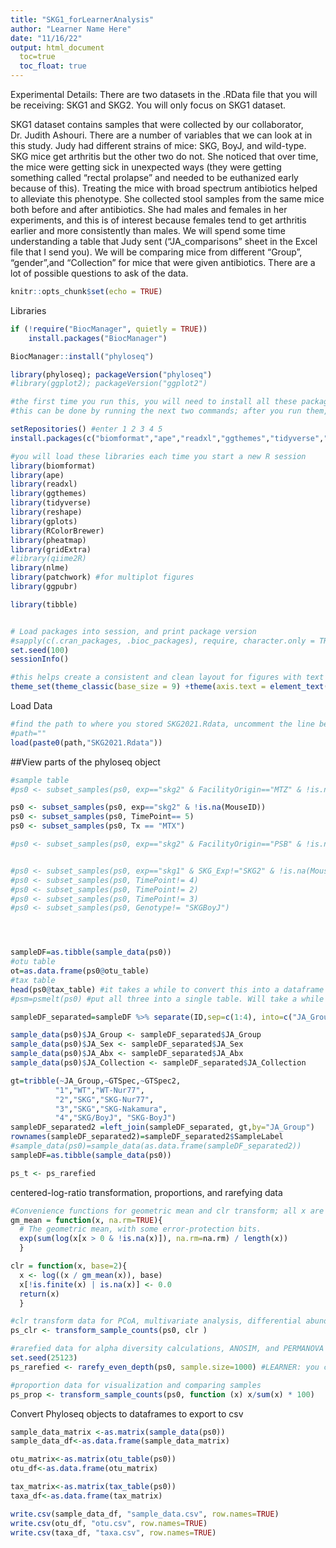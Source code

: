 ```yaml
---
title: "SKG1_forLearnerAnalysis"
author: "Learner Name Here"
date: "11/16/22"
output: html_document
  toc=true
  toc_float: true
---
```


Experimental Details:
There are two datasets in the .RData file that you will be receiving: SKG1 and SKG2. You will only focus on SKG1 dataset.

SKG1 dataset contains samples that were collected by our collaborator, Dr. Judith Ashouri. There are a number of variables that we can look at in this study. Judy had different strains of mice: SKG, BoyJ, and wild-type. SKG mice get arthritis but the other two do not. She noticed that over time, the mice were getting sick in unexpected ways (they were getting something called "rectal prolapse" and needed to be euthanized early because of this). Treating the mice with broad spectrum antibiotics helped to alleviate this phenotype. She collected stool samples from the same mice both before and after antibiotics. She had males and females in her experiments, and this is of interest because females tend to get arthritis earlier and more consistently than males. We will spend some time understanding a table that Judy sent ("JA_comparisons" sheet in the Excel file that I send you). We will be comparing mice from different "Group", "gender",and "Collection" for mice that were given antibiotics. There are a lot of possible questions to ask of the data. 


```r
knitr::opts_chunk$set(echo = TRUE)
```

Libraries
```r
if (!require("BiocManager", quietly = TRUE))
    install.packages("BiocManager")

BiocManager::install("phyloseq")

library(phyloseq); packageVersion("phyloseq")
#library(ggplot2); packageVersion("ggplot2")

#the first time you run this, you will need to install all these packages.
#this can be done by running the next two commands; after you run them, you will need to comment them out

setRepositories() #enter 1 2 3 4 5
install.packages(c("biomformat","ape","readxl","ggthemes","tidyverse","reshape","gplots","RColorBrewer","pheatmap","gridExtra","qiime2R","nlme","patchwork"))

#you will load these libraries each time you start a new R session
library(biomformat)
library(ape)
library(readxl)
library(ggthemes)
library(tidyverse)
library(reshape)
library(gplots)
library(RColorBrewer)
library(pheatmap)
library(gridExtra)
#library(qiime2R)
library(nlme)
library(patchwork) #for multiplot figures
library(ggpubr)

library(tibble)


# Load packages into session, and print package version
#sapply(c(.cran_packages, .bioc_packages), require, character.only = TRUE)
set.seed(100)
sessionInfo()

#this helps create a consistent and clean layout for figures with text sizes that are suitable for publication
theme_set(theme_classic(base_size = 9) +theme(axis.text = element_text(colour = "black"), legend.position="top", strip.background = element_blank()))
```

Load Data
```r
#find the path to where you stored SKG2021.Rdata, uncomment the line below and execute. Errors here will be because R cannot find where SKG2021.Rdata is located on your filesystem
#path=""
load(paste0(path,"SKG2021.Rdata"))
```


##View parts of the phyloseq object
```r

#sample table
#ps0 <- subset_samples(ps0, exp=="skg2" & FacilityOrigin=="MTZ" & !is.na(MouseID))

ps0 <- subset_samples(ps0, exp=="skg2" & !is.na(MouseID))
ps0 <- subset_samples(ps0, TimePoint== 5)
ps0 <- subset_samples(ps0, Tx == "MTX")

#ps0 <- subset_samples(ps0, exp=="skg2" & FacilityOrigin=="PSB" & !is.na(MouseID))


#ps0 <- subset_samples(ps0, exp=="skg1" & SKG_Exp!="SKG2" & !is.na(MouseID))
#ps0 <- subset_samples(ps0, TimePoint!= 4)
#ps0 <- subset_samples(ps0, TimePoint!= 2)
#ps0 <- subset_samples(ps0, TimePoint!= 3)
#ps0 <- subset_samples(ps0, Genotype!= "SKGBoyJ")




sampleDF=as.tibble(sample_data(ps0))
#otu table
ot=as.data.frame(ps0@otu_table)
#tax table
head(ps0@tax_table) #it takes a while to convert this into a dataframe / tibble, so I don't do it here
#psm=psmelt(ps0) #put all three into a single table. Will take a while (3 minutes on my computer) and use a lot of computational resources. But will allow you to look at everything in 1 place.

sampleDF_separated=sampleDF %>% separate(ID,sep=c(1:4), into=c("JA_Group","JA_Sex","JA_Abx","JA_Collection"))

sample_data(ps0)$JA_Group <- sampleDF_separated$JA_Group
sample_data(ps0)$JA_Sex <- sampleDF_separated$JA_Sex
sample_data(ps0)$JA_Abx <- sampleDF_separated$JA_Abx
sample_data(ps0)$JA_Collection <- sampleDF_separated$JA_Collection

gt=tribble(~JA_Group,~GTSpec,~GTSpec2,
          "1","WT","WT-Nur77",
          "2","SKG","SKG-Nur77",
          "3","SKG","SKG-Nakamura",
          "4","SKG/BoyJ", "SKG-BoyJ")
sampleDF_separated2 =left_join(sampleDF_separated, gt,by="JA_Group")
rownames(sampleDF_separated2)=sampleDF_separated2$SampleLabel
#sample_data(ps0)=sample_data(as.data.frame(sampleDF_separated2))
sampleDF=as.tibble(sample_data(ps0))

ps_t <- ps_rarefied
```

centered-log-ratio transformation, proportions, and rarefying data

```r
#Convenience functions for geometric mean and clr transform; all x are > 0 because of filtering that was done
gm_mean = function(x, na.rm=TRUE){
  # The geometric mean, with some error-protection bits.
  exp(sum(log(x[x > 0 & !is.na(x)]), na.rm=na.rm) / length(x))
  }

clr = function(x, base=2){
  x <- log((x / gm_mean(x)), base)
  x[!is.finite(x) | is.na(x)] <- 0.0
  return(x)
  }

#clr transform data for PCoA, multivariate analysis, differential abundance analysis, correlation analysis
ps_clr <- transform_sample_counts(ps0, clr )

#rarefied data for alpha diversity calculations, ANOSIM, and PERMANOVA
set.seed(25123)
ps_rarefied <- rarefy_even_depth(ps0, sample.size=1000) #LEARNER: you can change the sample size; you will exclude samples with fewer than this many reads

#proportion data for visualization and comparing samples
ps_prop <- transform_sample_counts(ps0, function (x) x/sum(x) * 100)

```
Convert Phyloseq objects to dataframes to export to csv
```r
sample_data_matrix <-as.matrix(sample_data(ps0))
sample_data_df<-as.data.frame(sample_data_matrix)

otu_matrix<-as.matrix(otu_table(ps0))
otu_df<-as.data.frame(otu_matrix)

tax_matrix<-as.matrix(tax_table(ps0))
taxa_df<-as.data.frame(tax_matrix)

write.csv(sample_data_df, "sample_data.csv", row.names=TRUE)
write.csv(otu_df, "otu.csv", row.names=TRUE)
write.csv(taxa_df, "taxa.csv", row.names=TRUE)
```
